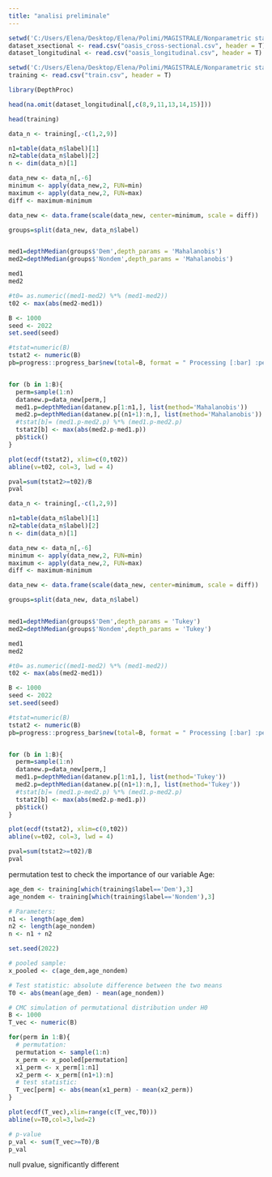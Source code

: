 ```yaml
---
title: "analisi preliminale"
---
```


```r
setwd('C:/Users/Elena/Desktop/Elena/Polimi/MAGISTRALE/Nonparametric statistics/Progetto/github repository/ALZHEIMER_prognonpa/Elena')
dataset_xsectional <- read.csv("oasis_cross-sectional.csv", header = T)
dataset_longitudinal <- read.csv("oasis_longitudinal.csv", header = T)
```

```r
setwd('C:/Users/Elena/Desktop/Elena/Polimi/MAGISTRALE/Nonparametric statistics/Progetto/github repository/ALZHEIMER_prognonpa/EDOARDO')
training <- read.csv("train.csv", header = T)
```

```r
library(DepthProc)
```

```r
head(na.omit(dataset_longitudinal[,c(8,9,11,13,14,15)]))
```
```r
head(training)
```




```r
data_n <- training[,-c(1,2,9)]

n1=table(data_n$label)[1]
n2=table(data_n$label)[2]
n <- dim(data_n)[1]

data_new <- data_n[,-6]
minimum <- apply(data_new,2, FUN=min)
maximum <- apply(data_new,2, FUN=max)
diff <- maximum-minimum

data_new <- data.frame(scale(data_new, center=minimum, scale = diff))

groups=split(data_new, data_n$label)


med1=depthMedian(groups$'Dem',depth_params = 'Mahalanobis')
med2=depthMedian(groups$'Nondem',depth_params = 'Mahalanobis')
```

```r
med1
med2

```


```r
#t0= as.numeric((med1-med2) %*% (med1-med2))      
t02 <- max(abs(med2-med1)) 

B <- 1000
seed <- 2022
set.seed(seed)

#tstat=numeric(B)
tstat2 <- numeric(B)
pb=progress::progress_bar$new(total=B, format = " Processing [:bar] :percent eta: :eta")  


for (b in 1:B){
  perm=sample(1:n)
  datanew.p=data_new[perm,]
  med1.p=depthMedian(datanew.p[1:n1,], list(method='Mahalanobis'))
  med2.p=depthMedian(datanew.p[(n1+1):n,], list(method='Mahalanobis'))
  #tstat[b]= (med1.p-med2.p) %*% (med1.p-med2.p)       
  tstat2[b] <- max(abs(med2.p-med1.p))
  pb$tick()
}

```


```r
plot(ecdf(tstat2), xlim=c(0,t02))
abline(v=t02, col=3, lwd = 4)
```


```r
pval=sum(tstat2>=t02)/B
pval
```






```r
data_n <- training[,-c(1,2,9)]

n1=table(data_n$label)[1]
n2=table(data_n$label)[2]
n <- dim(data_n)[1]

data_new <- data_n[,-6]
minimum <- apply(data_new,2, FUN=min)
maximum <- apply(data_new,2, FUN=max)
diff <- maximum-minimum

data_new <- data.frame(scale(data_new, center=minimum, scale = diff))

groups=split(data_new, data_n$label)


med1=depthMedian(groups$'Dem',depth_params = 'Tukey')
med2=depthMedian(groups$'Nondem',depth_params = 'Tukey')
```

```r
med1
med2

```


```r
#t0= as.numeric((med1-med2) %*% (med1-med2))      
t02 <- max(abs(med2-med1)) 

B <- 1000
seed <- 2022
set.seed(seed)

#tstat=numeric(B)
tstat2 <- numeric(B)
pb=progress::progress_bar$new(total=B, format = " Processing [:bar] :percent eta: :eta")  


for (b in 1:B){
  perm=sample(1:n)
  datanew.p=data_new[perm,]
  med1.p=depthMedian(datanew.p[1:n1,], list(method='Tukey'))
  med2.p=depthMedian(datanew.p[(n1+1):n,], list(method='Tukey'))
  #tstat[b]= (med1.p-med2.p) %*% (med1.p-med2.p)       
  tstat2[b] <- max(abs(med2.p-med1.p))
  pb$tick()
}

```


```r
plot(ecdf(tstat2), xlim=c(0,t02))
abline(v=t02, col=3, lwd = 4)
```


```r
pval=sum(tstat2>=t02)/B
pval
```







permutation test to check the importance of our variable Age:


```r
age_dem <- training[which(training$label=='Dem'),3]
age_nondem <- training[which(training$label=='Nondem'),3]

# Parameters:
n1 <- length(age_dem)
n2 <- length(age_nondem)
n <- n1 + n2

set.seed(2022)

# pooled sample:
x_pooled <- c(age_dem,age_nondem)
```


```r
# Test statistic: absolute difference between the two means
T0 <- abs(mean(age_dem) - mean(age_nondem))

# CMC simulation of permutational distribution under H0
B <- 1000
T_vec <- numeric(B)

for(perm in 1:B){
  # permutation:
  permutation <- sample(1:n)
  x_perm <- x_pooled[permutation]
  x1_perm <- x_perm[1:n1]
  x2_perm <- x_perm[(n1+1):n]
  # test statistic:
  T_vec[perm] <- abs(mean(x1_perm) - mean(x2_perm))
}
```



```r
plot(ecdf(T_vec),xlim=range(c(T_vec,T0)))
abline(v=T0,col=3,lwd=2)
```


```r
# p-value
p_val <- sum(T_vec>=T0)/B
p_val

```

null pvalue, significantly different










